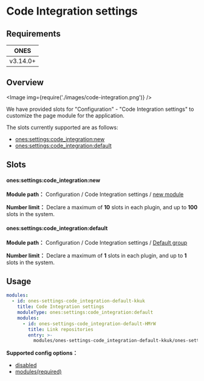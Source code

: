 # Code Integration settings

## Requirements

|   ONES   |
| :------: |
| v3.14.0+ |

## Overview

<Image img={require('./images/code-integration.png')} />

We have provided slots for "Configuration" - "Code Integration settings" to customize the page module for the application.

The slots currently supported are as follows:

- [ones:settings:code_integration:new](#onessettingscode_integrationnew)
- [ones:settings:code_integration:default](#onessettingscode_integrationdefault)

## Slots

#### ones:settings:code_integration:new

**Module path：** Configuration / Code Integration settings / [new module](../index.mdx#slot-hierarchy)

**Number limit：** Declare a maximum of **10** slots in each plugin, and up to **100** slots in the system.

#### ones:settings:code_integration:default

**Module path：** Configuration / Code Integration settings / [Default group](../index.mdx#slot-hierarchy)

**Number limit：** Declare a maximum of **1** slots in each plugin, and up to **1** slots in the system.

## Usage

```yaml
modules:
  - id: ones-settings-code_integration-default-kkuk
    title: Code Integration settings
    moduleType: ones:settings:code_integration:default
    modules:
      - id: ones-settings-code_integration-default-HMrW
        title: Link repositories
        entry: >-
          modules/ones-settings-code_integration-default-kkuk/ones-settings-code_integration-default-HMrW/index.html
```

**Supported config options：**

- [disabled](../../../../../reference/config/plugin.yaml#disabled)
- [modules(required)](../../../../../reference/config/plugin.yaml#subModule)
